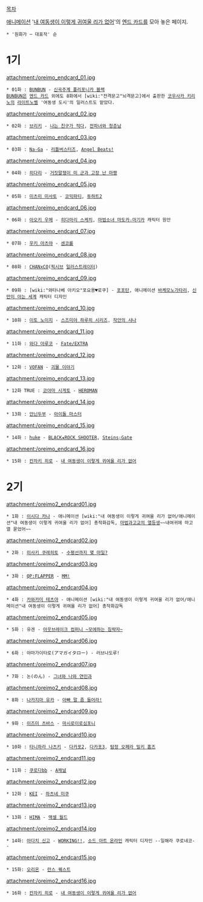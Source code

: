 [[목차]]

[[애니메이션]] '[[내 여동생이 이렇게 귀여울 리가 없어]]'의 [[엔드 카드]]를 모아 놓은 페이지.

 * '원화가 ─ 대표작' 순

= 1기 =
attachment:/oreimo_endcard_01.jpg
 * 01화 : [[BUNBUN]] - [[신곡주계 폴리포니카 블랙]]
 [[BUNBUN]]은 [[엔드 카드]] 외에도 8화에서 [wiki:"전격문고"뇌격문고]에서 출판한 [[코우사카 키리노]]의 [[라이트노벨]] '여동생 도시'의 일러스트도 맡았다.

attachment:/oreimo_endcard_02.jpg
 * 02화 : [[브리키]] - [[나는 친구가 적다]], [[전파녀와 청춘남]]

attachment:/oreimo_endcard_03.jpg
 * 03화 : [[Na-Ga]] - [[리틀버스터즈]], [[Angel Beats!]]

attachment:/oreimo_endcard_04.jpg
 * 04화 : [[히다리]] - [[거짓말쟁이 미 군과 고장 난 마짱]]

attachment:/oreimo_endcard_05.jpg
 * 05화 : [[미츠미 미사토]] - [[코믹파티]], [[투하트2]]

attachment:/oreimo_endcard_06.jpg
 * 06화 : [[아오키 우메]] - [[히다마리 스케치]], [[마법소녀 마도카☆마기카]] 캐릭터 원안

attachment:/oreimo_endcard_07.jpg
 * 07화 : [[우키 아츠야]] - [[센코롤]]

attachment:/oreimo_endcard_08.jpg
 * 08화 : [[CHANxCO]]([[픽시브]] [[일러스트레이터]])

attachment:/oreimo_endcard_09.jpg
 * 09화 : [wiki:"와타나베 아키오"포요용♥로쿠] - [[포포탄]], 애니메이션 [[바케모노가타리]], [[신만이 아는 세계]] 캐릭터 디자인

attachment:/oreimo_endcard_10.jpg
 * 10화 : [[이토 노이지]] - [[스즈미야 하루히 시리즈]], [[작안의 샤나]]

attachment:/oreimo_endcard_11.jpg
 * 11화 : [[와다 아루코]] - [[Fate/EXTRA]]

attachment:/oreimo_endcard_12.jpg
 * 12화 : [[VOFAN]] - [[괴물 이야기]]

attachment:/oreimo_endcard_13.jpg
 * 12화 TRUE : [[코야마 시게토]] - [[HEROMAN]]

attachment:/oreimo_endcard_14.jpg
 * 13화 : [[안닌두부]] - [[아이돌 마스터]]

attachment:/oreimo_endcard_15.jpg
 * 14화 : [[huke]] - [[BLACK★ROCK SHOOTER]], [[Steins;Gate]]

attachment:/oreimo_endcard_16.jpg
 * 15화 : [[칸자키 히로]] - [[내 여동생이 이렇게 귀여울 리가 없어]]

= 2기 =
attachment:/oreimo2_endcard01.jpg
 * 1화 : [[이시다 카나]] - 애니메이션 [wiki:"내 여동생이 이렇게 귀여울 리가 없어/애니메이션"내 여동생이 이렇게 귀여울 리가 없어] 총작화감독, [[마법과고교의 열등생]]~~내여귀에 마고열 묻었어~~

attachment:/oreimo2_endcard02.jpg
 * 2화 : [[미사키 쿠레히토]] - [[수평선까지 몇 마일?]]

attachment:/oreimo2_endcard03.jpg
 * 3화 : [[QP:FLAPPER]] - [[MM!]]

attachment:/oreimo2_endcard04.jpg
 * 4화 : [[카와카미 테츠야]] - 애니메이션 [wiki:"내 여동생이 이렇게 귀여울 리가 없어/애니메이션"내 여동생이 이렇게 귀여울 리가 없어] 총작화감독

attachment:/oreimo2_endcard05.jpg
 * 5화 : 유겐 - [[아웃브레이크 컴퍼니 ~모에하는 침략자~]]

attachment:/oreimo2_endcard06.jpg
 * 6화 : 야마가이타로(アマガイタロー) - 러브나도루!

attachment:/oreimo2_endcard07.jpg
 * 7화 : 논(のん) - [[그녀와 나와 연인과]]

attachment:/oreimo2_endcard08.jpg
 * 8화 : [[나카지마 유카]] - [[아빠 말 좀 들어라!]]

attachment:/oreimo2_endcard09.jpg
 * 9화 : [[이즈미 츠바스]] - [[마시로이로심포니]]

attachment:/oreimo2_endcard10.jpg
 * 10화 : [[타니하라 나츠키]] - [[다카포2]], [[다카포3]], [[탐정 오페라 밀키 홈즈]]

attachment:/oreimo2_endcard11.jpg
 * 11화 : [[쿠로다bb]] - [[A채널]]

attachment:/oreimo2_endcard12.jpg
 * 12화 : [[KEI]] - [[하츠네 미쿠]]

attachment:/oreimo2_endcard13.jpg
 * 13화 : [[HIMA]] - [[액셀 월드]]

attachment:/oreimo2_endcard14.jpg
 * 14화: [[아다치 신고]] - [[WORKING!!]], [[소드 아트 온라인]] 캐릭터 디자인 --일해라 쿠로네코--

attachment:/oreimo2_endcard15.jpg
 * 15화: [[오리온]] - [[란스 퀘스트]]

attachment:/oreimo2_endcard16.jpg
 * 16화 : [[칸자키 히로]] - [[내 여동생이 이렇게 귀여울 리가 없어]]
